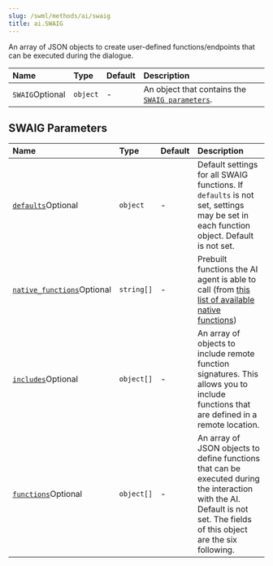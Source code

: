 ```yaml
---
slug: /swml/methods/ai/swaig
title: ai.SWAIG
---
```



An array of JSON objects to create user-defined functions/endpoints that can be executed during the dialogue.

| Name                                                  | Type     | Default | Description                                                          |
|:------------------------------------------------------|:---------|:--------|:---------------------------------------------------------------------|
| `SWAIG`<span className="optional-arg">Optional</span> | `object` | -       | An object that contains the [`SWAIG parameters`](#swaig-parameters). |

## **SWAIG Parameters**

| Name                                                                                             | Type       | Default | Description                                                                                                                                                                |
| :----------------------------------------------------------------------------------------------- | :--------- | :------ | :------------------------------------------------------------------------------------------------------------------------------------------------------------------------- |
| [`defaults`](./defaults/index.mdx)<span className="optional-arg">Optional</span>                 | `object`   | -       | Default settings for all SWAIG functions. If `defaults` is not set, settings may be set in each function object. Default is not set.                                       |
| [`native_functions`](./native_functions/index.mdx)<span className="optional-arg">Optional</span> | `string[]` | -       | Prebuilt functions the AI agent is able to call (from [this list of available native functions](./native_functions/index.mdx#available-functions))                         |
| [`includes`](./includes/index.mdx)<span className="optional-arg">Optional</span>                 | `object[]` | -       | An array of objects to include remote function signatures. This allows you to include functions that are defined in a remote location.                                     |
| [`functions`](./functions/index.mdx)<span className="optional-arg">Optional</span>               | `object[]` | -       | An array of JSON objects to define functions that can be executed during the interaction with the AI. Default is not set. The fields of this object are the six following. |
